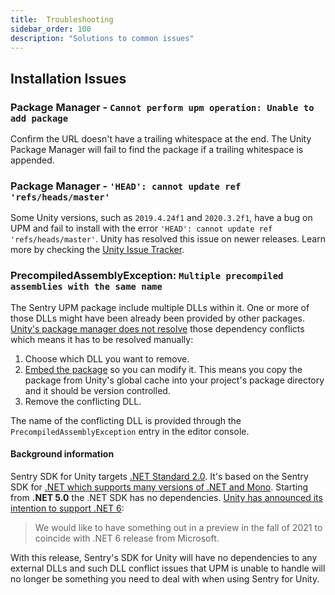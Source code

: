 ```yaml
---
title:  Troubleshooting
sidebar_order: 100
description: "Solutions to common issues"
---
```


## Installation Issues

### Package Manager - `Cannot perform upm operation: Unable to add package`

Confirm the URL doesn't have a trailing whitespace at the end. The Unity Package Manager will fail to find the package if a trailing whitespace is appended.

### Package Manager - `'HEAD': cannot update ref 'refs/heads/master'`

Some Unity versions, such as `2019.4.24f1` and `2020.3.2f1`, have a bug on UPM and fail to install with the error `'HEAD': cannot update ref 'refs/heads/master'`.
Unity has resolved this issue on newer releases. Learn more by checking the [Unity Issue Tracker](https://issuetracker.unity3d.com/issues/package-resolution-error-when-using-a-git-dependency-referencing-an-annotated-tag-in-its-git-url).

### PrecompiledAssemblyException: `Multiple precompiled assemblies with the same name`

The Sentry UPM package include multiple DLLs within it. One or more of those DLLs might have been already been provided by other packages. [Unity's package manager does not resolve](https://forum.unity.com/threads/dll-conflicts-in-two-upm-package.1084307/#post-7038340) those dependency conflicts which means it has to be resolved manually:

1. Choose which DLL you want to remove.
2. [Embed the package](https://docs.unity3d.com/Manual/upm-embed.html#embed-create) so you can modify it. This means you copy the package from Unity's global cache into your project's package directory and it should be version controlled.
3. Remove the conflicting DLL.

The name of the conflicting DLL is provided through the `PrecompiledAssemblyException` entry in the editor console.

#### Background information

Sentry SDK for Unity targets [.NET Standard 2.0](https://docs.microsoft.com/en-us/dotnet/standard/net-standard#net-implementation-support). It's based on the Sentry SDK for [.NET which supports many versions of .NET and Mono](https://docs.sentry.io/platforms/dotnet/compatibility/). Starting from **.NET 5.0** the .NET SDK has no dependencies.
[Unity has announced its intention to support .NET 6](https://forum.unity.com/threads/unity-future-net-development-status.1092205/):
> We would like to have something out in a preview in the fall of 2021 to coincide with .NET 6 release from Microsoft.

With this release, Sentry's SDK for Unity will have no dependencies to any external DLLs and such DLL conflict issues that UPM is unable to handle will no longer be something you need to deal with when using Sentry for Unity.
